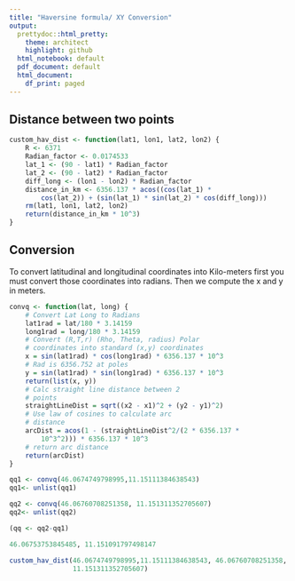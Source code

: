 ```yaml
---
title: "Haversine formula/ XY Conversion"
output:
  prettydoc::html_pretty:
    theme: architect
    highlight: github
  html_notebook: default
  pdf_document: default
  html_document:
    df_print: paged
---
```

## Distance between two points
```r
custom_hav_dist <- function(lat1, lon1, lat2, lon2) {
    R <- 6371
    Radian_factor <- 0.0174533
    lat_1 <- (90 - lat1) * Radian_factor
    lat_2 <- (90 - lat2) * Radian_factor
    diff_long <- (lon1 - lon2) * Radian_factor
    distance_in_km <- 6356.137 * acos((cos(lat_1) *
        cos(lat_2)) + (sin(lat_1) * sin(lat_2) * cos(diff_long)))
    rm(lat1, lon1, lat2, lon2)
    return(distance_in_km * 10^3)
}
```

## Conversion 

To convert latitudinal and longitudinal coordinates into Kilo-meters first you must convert those coordinates into radians. Then we compute the x and y in meters.
```r
convq <- function(lat, long) {
    # Convert Lat Long to Radians
    lat1rad = lat/180 * 3.14159
    long1rad = long/180 * 3.14159
    # Convert (R,T,r) (Rho, Theta, radius) Polar
    # coordinates into standard (x,y) coordinates
    x = sin(lat1rad) * cos(long1rad) * 6356.137 * 10^3
    # Rad is 6356.752 at poles
    y = sin(lat1rad) * sin(long1rad) * 6356.137 * 10^3
    return(list(x, y))
    # Calc straight line distance between 2
    # points
    straightLineDist = sqrt((x2 - x1)^2 + (y2 - y1)^2)
    # Use law of cosines to calculate arc
    # distance
    arcDist = acos(1 - (straightLineDist^2/(2 * 6356.137 *
        10^3^2))) * 6356.137 * 10^3
    # return arc distance
    return(arcDist)
}
```

```r
qq1 <- convq(46.0674749798995,11.15111384638543)
qq1<- unlist(qq1)
```

```r
qq2 <- convq(46.06760708251358, 11.151311352705607)
qq2<- unlist(qq2)
```

```r
(qq <- qq2-qq1)
```


```r
46.06753753845485, 11.151091797498147

```



```r
custom_hav_dist(46.0674749798995,11.15111384638543, 46.06760708251358, 
                11.151311352705607)
```